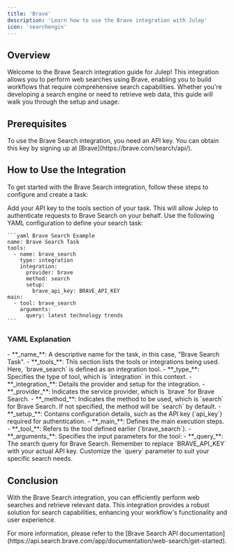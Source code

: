 ```yaml
---
title: 'Brave'
description: 'Learn how to use the Brave integration with Julep'
icon: 'searchengin'
---
```


## Overview

Welcome to the Brave Search integration guide for Julep! This integration allows you to perform web searches using Brave, enabling you to build workflows that require comprehensive search capabilities. Whether you're developing a search engine or need to retrieve web data, this guide will walk you through the setup and usage.

## Prerequisites

<Info type="info" title="API Key Required">
  To use the Brave Search integration, you need an API key. You can obtain this key by signing up at [Brave](https://brave.com/search/api/).
</Info>

## How to Use the Integration

To get started with the Brave Search integration, follow these steps to configure and create a task:

<Steps>
  <Step title="Configure Your API Key">
    Add your API key to the tools section of your task. This will allow Julep to authenticate requests to Brave Search on your behalf.
  </Step>
  <Step title="Create Task Definition">
    Use the following YAML configuration to define your search task:

    ```yaml Brave Search Example
    name: Brave Search Task
    tools:
      - name: brave_search
        type: integration
        integration:
          provider: brave
          method: search
          setup:
            brave_api_key: BRAVE_API_KEY
    main:
      - tool: brave_search
        arguments:
          query: latest technology trends
    ```
  </Step>
</Steps>

### YAML Explanation

<AccordionGroup>
  <Accordion title="Basic Configuration">
    - **_name_**: A descriptive name for the task, in this case, "Brave Search Task".
    - **_tools_**: This section lists the tools or integrations being used. Here, `brave_search` is defined as an integration tool.
  </Accordion>

  <Accordion title="Tool Configuration">
    - **_type_**: Specifies the type of tool, which is `integration` in this context.
    - **_integration_**: Details the provider and setup for the integration.
      - **_provider_**: Indicates the service provider, which is `brave` for Brave Search.
      - **_method_**: Indicates the method to be used, which is `search` for Brave Search. If not specified, the method will be `search` by default.
      - **_setup_**: Contains configuration details, such as the API key (`api_key`) required for authentication.
  </Accordion>

  <Accordion title="Workflow Configuration">
    - **_main_**: Defines the main execution steps.
      - **_tool_**: Refers to the tool defined earlier (`brave_search`).
      - **_arguments_**: Specifies the input parameters for the tool:
        - **_query_**: The search query for Brave Search.
  </Accordion>
</AccordionGroup>

<Note>
  Remember to replace `BRAVE_API_KEY` with your actual API key. Customize the `query` parameter to suit your specific search needs.
</Note>

## Conclusion

With the Brave Search integration, you can efficiently perform web searches and retrieve relevant data. 
This integration provides a robust solution for search capabilities, enhancing your workflow's functionality and user experience.

<Tip>
  For more information, please refer to the [Brave Search API documentation](https://api.search.brave.com/app/documentation/web-search/get-started).
</Tip> 